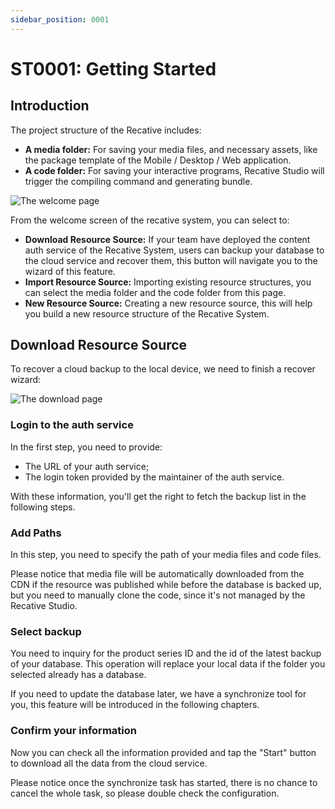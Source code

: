 ```yaml
---
sidebar_position: 0001
---
```


# ST0001: Getting Started

## Introduction

The project structure of the Recative includes:

- **A media folder:** For saving your media files, and necessary assets, like
  the package template of the Mobile / Desktop / Web application.
- **A code folder:** For saving your interactive programs, Recative Studio will
  trigger the compiling command and generating bundle.

![The welcome page](./images/welcome-page.png)

From the welcome screen of the recative system, you can select to:

- **Download Resource Source:** If your team have deployed the content auth
  service of the Recative System, users can backup your database to the cloud
  service and recover them, this button will navigate you to the wizard of this
  feature.
- **Import Resource Source:** Importing existing resource structures, you can
  select the media folder and the code folder from this page.
- **New Resource Source:** Creating a new resource source, this will help you
  build a new resource structure of the Recative System.

## Download Resource Source

To recover a cloud backup to the local device, we need to finish a recover
wizard:

![The download page](./images/download-page.png)

### Login to the auth service

In the first step, you need to provide:

- The URL of your auth service;
- The login token provided by the maintainer of the auth service.

With these information, you'll get the right to fetch the backup list in the
following steps.

### Add Paths

In this step, you need to specify the path of your media files and code files.

Please notice that media file will be automatically downloaded from the CDN if
the resource was published while before the database is backed up, but you need
to manually clone the code, since it's not managed by the Recative Studio.

### Select backup

You need to inquiry for the product series ID and the id of the latest backup of
your database. This operation will replace your local data if the folder you
selected already has a database.

If you need to update the database later, we have a synchronize tool for you,
this feature will be introduced in the following chapters.

### Confirm your information

Now you can check all the information provided and tap the "Start" button to
download all the data from the cloud service.

Please notice once the synchronize task has started, there is no chance to
cancel the whole task, so please double check the configuration.
